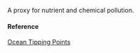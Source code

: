 A proxy for nutrient and chemical pollution.

#### Reference

[Ocean Tipping Points](http://www.pacioos.hawaii.edu/projects/oceantippingpoints/#data)